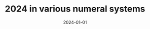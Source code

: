 ---
title: 2024 in various numeral systems
tags: [lettering]
date: 2024-01-01
priority: 3
draft: true
---